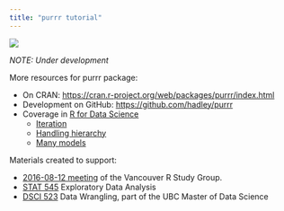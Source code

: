 ```yaml
---
title: "purrr tutorial"
---
```


<img src="https://www.stickermule.com/marketplace/embed_img/13594" style="max-width:100%;">

*NOTE: Under development*

More resources for purrr package:

  * On CRAN: <https://cran.r-project.org/web/packages/purrr/index.html>
  * Development on GitHub: <https://github.com/hadley/purrr> 
  * Coverage in [R for Data Science](http://r4ds.had.co.nz)
    - [Iteration](http://r4ds.had.co.nz/iteration.html)
    - [Handling hierarchy](http://r4ds.had.co.nz/hierarchy.html)
    - [Many models](http://r4ds.had.co.nz/many-models.html)

Materials created to support:

  * [2016-08-12 meeting](https://github.com/minisciencegirl/studyGroup/issues/131) of the Vancouver R Study Group.  
  * [STAT 545](http://stat545.com) Exploratory Data Analysis
  * [DSCI 523](http://www.calendar.ubc.ca/vancouver/courses.cfm?page=code&code=DSCI) Data Wrangling, part of the UBC Master of Data Science
